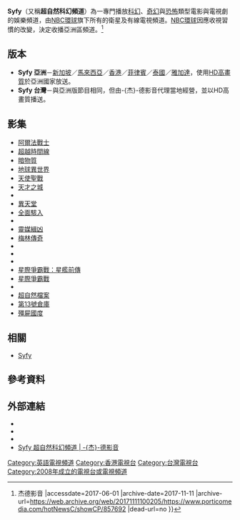 {{noteTA
|1=zh-hant:杰德影音;zh-hans:杰德影音;
}}
{{Infobox TV channel
| name             = Syfy
| logosize         = 
| logofile         = Syfy.svg
| launch           = 2008年7月1日
| closed date      = {{End date|2017|6|30}}
| picture format   = [[480i|480i]]（[[標準畫質電視|SDTV]]）<br>[[1080i|1080i]]（[[高清電視|HDTV]]）
| network          =
| owner            = [[NBC環球|NBC環球]]
| slogan           = '''讓想像力無限大'''
| country          = [[新加坡|新加坡]]
| broadcast area   = 亞洲（除了[[越南|越南]]與[[泰國|泰國]]）
| headquarters     = 新加坡
| former names     = Sci Fi Channel（2008-2010）<br/>Syfy Universal（2010-2014）
| web              = {{URL|www.syfy.asia}}
| sister names     = 
}}

'''Syfy'''（又稱'''超自然科幻頻道'''）為一專門播放[[科學幻想|科幻]]、[[奇幻作品|奇幻]]與[[恐怖電影|恐怖]]類型電影與電視劇的娛樂頻道，由[[NBC環球|NBC環球]]旗下{{link-en|NBC環球國際電視網|NBCUniversal International Networks}}所有的衛星及有線電視頻道。[[NBC環球|NBC環球]]因應收視習慣的改變，決定收播亞洲區頻道。<ref>{{Cite web |url=https://www.porticomedia.com/hotNewsC/showCP/857692 |title=Universal和Syfy頻道將收播，結束亞洲區營運 {{!}} 杰德影音 |accessdate=2017-06-01 |archive-date=2017-11-11 |archive-url=https://web.archive.org/web/20171111100205/https://www.porticomedia.com/hotNewsC/showCP/857692 |dead-url=no }}</ref>

== 版本 ==
* '''Syfy 亞洲'''－[[新加坡|新加坡]]／[[馬來西亞|馬來西亞]]／[[香港|香港]]／[[菲律賓|菲律賓]]／[[泰國|泰國]]／[[雅加達|雅加達]]，使用[[高清電視|HD高畫質]]於亞洲國家放送。
* '''Syfy 台灣'''－與亞洲版節目相同，但由-{杰}-德影音代理當地經營，並以HD高畫質播送。

== 影集 ==
* [[阿爾法戰士|阿爾法戰士]]
* [[超越時間線|超越時間線]]
* [[暗物質_(電視劇)|暗物質]]
* [[地球異世界|地球異世界]]
* [[天使聖戰|天使聖戰]]
* [[靈異之城|天才之城]]
* {{link-en|銀河迷航|Farscape}}
* [[避風港_(電視劇)|異天堂]]
* [[全面駭入|全面駭入]]
* {{link-en|探險奇兵|The Librarians (2014 TV series)}}
* [[靈媒緝凶|靈媒緝凶]]
* [[梅林傳奇|梅林傳奇]]
* {{link-en|新阿達一族|The New Addams Family}}
* {{link-en|辛巴達歷險記|Sinbad (TV series)}}
* {{link-en|史丹·李的幸運兒|Stan Lee's Lucky Man}}
* [[星艦前傳|星際爭霸戰：星艦前傳]]
* [[星際爭霸戰|星際爭霸戰]]
* {{link-en|星際奇兵：亞特蘭提斯|Stargate Atlantis}}
* [[邪惡力量|超自然檔案]]
* [[第十三號倉庫|第13號倉庫]]
* [[殭屍國度|殭屍國度]]

== 相關 ==
* [[Syfy|Syfy]]

== 參考資料 ==
{{reflist}}

== 外部連結 ==
* {{Official website|http://www.syfyuniversal.asia}}
* {{Facebook|syfy.asia|Syfy Asia}}
* {{Twitter|syfyasia|Syfy Asia}}
* [http://www.porticomedia.com/channelC/showChannel/101 Syfy 超自然科幻頻道 | -{杰}-德影音]{{Wayback|url=http://www.porticomedia.com/channelC/showChannel/101 |date=20160913143723 }}

{{NBC環球集團}}

[[Category:英語電視頻道|Category:英語電視頻道]]
[[Category:香港電視台|Category:香港電視台]]
[[Category:台灣電視台|Category:台灣電視台]]
[[Category:2008年成立的電視台或電視頻道|Category:2008年成立的電視台或電視頻道]]